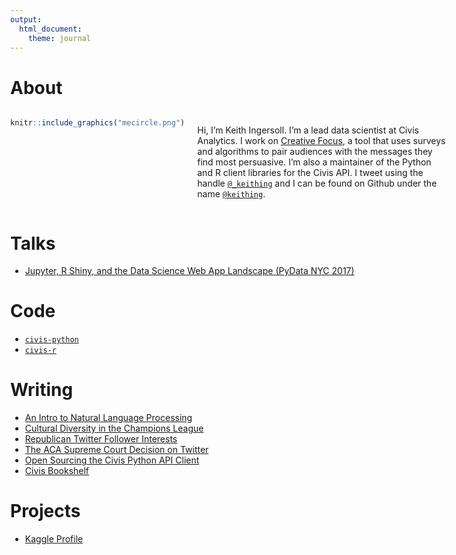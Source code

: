 ---
output:
  html_document:
    theme: journal
---

<style>
body {
  max-width: 700px;
  margin: auto;
}   
</style>

About
=====

<div style='display: inline-flex'>
<div>
```{r echo=FALSE}
knitr::include_graphics("mecircle.png")
```
</div>

<div style='padding: 10px 0 0 20px'>
Hi, I'm Keith Ingersoll.  I'm a lead data scientist at Civis Analytics.
I work on [Creative Focus](https://www.civisanalytics.com/creative-focus/), 
a tool that uses surveys and algorithms to pair audiences with the
messages they find most persuasive. I'm also a maintainer of the Python
and R client libraries for the Civis API.  I tweet using the handle
[`@_keithing`](https://twitter.com/_keithing) and I can be found
on Github under the name [`@keithing`](https://github.com/keithing).
</div>
</div>

Talks
=====

- [Jupyter, R Shiny, and the Data Science Web App Landscape (PyData NYC 2017)](https://www.youtube.com/watch?v=1DKklYElQbU)


Code
====

- [`civis-python`](https://github.com/civisanalytics/civis-python)
- [`civis-r`](https://github.com/civisanalytics/civis-r)


Writing
=======

- [An Intro to Natural Language Processing](https://medium.com/civis-analytics/an-intro-to-natural-language-processing-in-python-framing-text-classification-in-familiar-terms-33778d1aa3ca)
- [Cultural Diversity in the Champions League](http://content.iospress.com/articles/journal-of-sports-analytics/jsa52)
- [Republican Twitter Follower Interests](https://www.civisanalytics.com/blog/foreign-policy-guns-celebrities-and-reality-tv-an-analysis-of-republican-twitter-follower-interests/)
- [The ACA Supreme Court Decision on Twitter](https://www.civisanalytics.com/blog/the-healthcare-discussion-on-twitter-after-the-aca-decision-are-we-back-to-square-one/)
- [Open Sourcing the Civis Python API Client](https://www.civisanalytics.com/blog/open-sourcing-civis-api-client-python/)
- [Civis Bookshelf](https://www.civisanalytics.com/blog/civis-bookshelf-modeling-predict-sarcasm-emoji/)

Projects
========

- [Kaggle Profile](https://www.kaggle.com/keithing)
